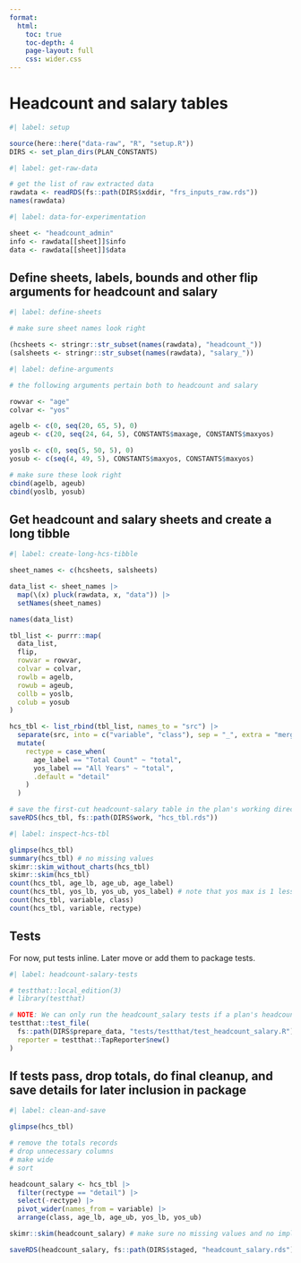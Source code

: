 ```yaml
---
format:
  html:
    toc: true
    toc-depth: 4
    page-layout: full
    css: wider.css
---
```


# Headcount and salary tables

```r
#| label: setup

source(here::here("data-raw", "R", "setup.R"))
DIRS <- set_plan_dirs(PLAN_CONSTANTS)

```

```r
#| label: get-raw-data

# get the list of raw extracted data
rawdata <- readRDS(fs::path(DIRS$xddir, "frs_inputs_raw.rds"))
names(rawdata)

```

```r
#| label: data-for-experimentation

sheet <- "headcount_admin"
info <- rawdata[[sheet]]$info
data <- rawdata[[sheet]]$data

```


## Define sheets, labels, bounds and other flip arguments for headcount and salary

```r
#| label: define-sheets

# make sure sheet names look right

(hcsheets <- stringr::str_subset(names(rawdata), "headcount_"))
(salsheets <- stringr::str_subset(names(rawdata), "salary_"))


```

```r
#| label: define-arguments

# the following arguments pertain both to headcount and salary

rowvar <- "age"
colvar <- "yos"

agelb <- c(0, seq(20, 65, 5), 0)
ageub <- c(20, seq(24, 64, 5), CONSTANTS$maxage, CONSTANTS$maxyos)

yoslb <- c(0, seq(5, 50, 5), 0)
yosub <- c(seq(4, 49, 5), CONSTANTS$maxyos, CONSTANTS$maxyos)

# make sure these look right
cbind(agelb, ageub)
cbind(yoslb, yosub)

```

## Get headcount and salary sheets and create a long tibble

```r
#| label: create-long-hcs-tibble

sheet_names <- c(hcsheets, salsheets)

data_list <- sheet_names |>
  map(\(x) pluck(rawdata, x, "data")) |>
  setNames(sheet_names)

names(data_list)

tbl_list <- purrr::map(
  data_list,
  flip,
  rowvar = rowvar,
  colvar = colvar,
  rowlb = agelb,
  rowub = ageub,
  collb = yoslb,
  colub = yosub
)

hcs_tbl <- list_rbind(tbl_list, names_to = "src") |>
  separate(src, into = c("variable", "class"), sep = "_", extra = "merge") |>
  mutate(
    rectype = case_when(
      age_label == "Total Count" ~ "total",
      yos_label == "All Years" ~ "total",
      .default = "detail"
    )
  )

# save the first-cut headcount-salary table in the plan's working directory so that we can use it in tests
saveRDS(hcs_tbl, fs::path(DIRS$work, "hcs_tbl.rds"))

```

```r
#| label: inspect-hcs-tbl

glimpse(hcs_tbl)
summary(hcs_tbl) # no missing values
skimr::skim_without_charts(hcs_tbl)
skimr::skim(hcs_tbl)
count(hcs_tbl, age_lb, age_ub, age_label)
count(hcs_tbl, yos_lb, yos_ub, yos_label) # note that yos max is 1 less than what the label shows
count(hcs_tbl, variable, class)
count(hcs_tbl, variable, rectype)

```

## Tests

For now, put tests inline. Later move or add them to package tests.

```r
#| label: headcount-salary-tests

# testthat::local_edition(3)
# library(testthat)

# NOTE: We can only run the headcount_salary tests if a plan's headcount and salary data has row and column totals
testthat::test_file(
  fs::path(DIRS$prepare_data, "tests/testthat/test_headcount_salary.R"),
  reporter = testthat::TapReporter$new()
)

```

## If tests pass, drop totals, do final cleanup, and save details for later inclusion in package

```r
#| label: clean-and-save

glimpse(hcs_tbl)

# remove the totals records
# drop unnecessary columns
# make wide
# sort

headcount_salary <- hcs_tbl |>
  filter(rectype == "detail") |>
  select(-rectype) |>
  pivot_wider(names_from = variable) |>
  arrange(class, age_lb, age_ub, yos_lb, yos_ub)

skimr::skim(headcount_salary) # make sure no missing values and no implausible values

saveRDS(headcount_salary, fs::path(DIRS$staged, "headcount_salary.rds"))

```